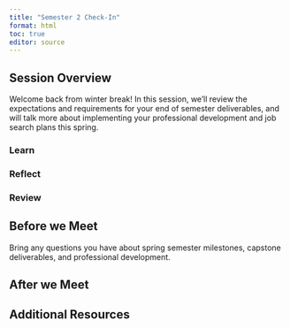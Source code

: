 ```yaml
---
title: "Semester 2 Check-In"
format: html
toc: true
editor: source
---
```

## Session Overview

Welcome back from winter break! In this session, we'll review the expectations and requirements for your end of semester deliverables, and will talk more about implementing your professional development and job search plans this spring.

### Learn
### Reflect
### Review

## Before we Meet

Bring any questions you have about spring semester milestones, capstone deliverables, and professional development.

## After we Meet

## Additional Resources
